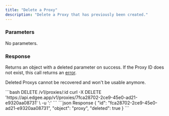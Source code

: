 ```yaml
---
title: "Delete a Proxy"
description: "Delete a Proxy that has previously been created."
---
```


### Parameters

No parameters.

### Response

Returns an object with a deleted parameter on success. If the Proxy ID does not exist, this call returns an [error](../errors).

Deleted Proxys cannot be recovered and won't be usable anymore.

<RequestExample>
```bash DELETE /v1/proxies/:id
curl -X DELETE 'https://api.edgee.app/v1/proxies/7fca28702-2ce9-45e0-ad21-e9320aa08731' \
-u '<token>:'
```
</RequestExample>

<ResponseExample>
```json Response
{
  "id": "fca28702-2ce9-45e0-ad21-e9320aa08731",
  "object": "proxy",
  "deleted": true
}
```
</ResponseExample>

<Snippet file="snippet-edgee-sdk.mdx" />
